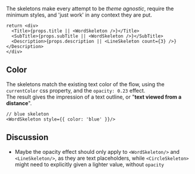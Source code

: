 The skeletons make every attempt to be *theme agnostic*, require the minimum styles, and 'just work' in any context they are put.

```tsx
return <div>
  <Title>{props.title || <WordSkeleton />}</Title>
  <SubTitle>{props.subTitle || <WordSkeleton />}</SubTitle>
  <Description>{props.description || <LineSkeleton count={3} />}</Description>
</div>
```

## Color
The skeletons match the existing text color of the flow, using the `currentColor` css property, and the `opacity: 0.23` effect.  
The result gives the impression of a text outline, or "**text viewed from a distance**".

```tsx
// blue skeleton
<WordSkeleton style={{ color: 'blue' }}/>
```

## Discussion
- Maybe the opacity effect should only apply to `<WordSkeleton/>` and `<LineSkeleton/>`, as they are text placeholders, while `<CircleSkeleton>` might need to explicitly given a lighter value, without `opacity`